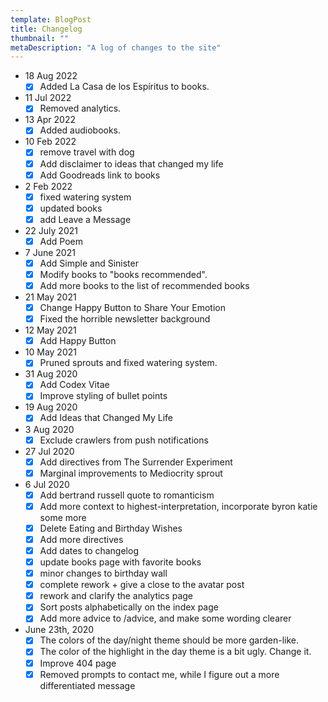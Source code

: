 ```yaml
---
template: BlogPost
title: Changelog
thumbnail: ""
metaDescription: "A log of changes to the site"
---
```



  - 18 Aug 2022
    - [x] Added La Casa de los Espíritus to <Link to="/books">books</Link>.
  - 11 Jul 2022
    - [x] Removed <Link to="/analytics">analytics.</Link>
  - 13 Apr 2022
    - [x] Added <Link to="/audiobooks">audiobooks.</Link>
  - 10 Feb 2022
    - [x] remove travel with dog
    - [x] Add disclaimer to ideas that changed my life
    - [x] Add Goodreads link to books
  - 2 Feb 2022
    - [x] fixed <Link to="/analytics">watering system</Link>
    - [x] updated books
    - [x] add <Link to="/leave-a-message">Leave a Message</Link>
  - 22 July 2021
    - [x] Add <Link to="/poem">Poem</Link>
  - 7 June 2021
    - [x] Add <Link to="/simple">Simple and Sinister</Link>
    - [x] Modify books to "books recommended".
    - [x] Add more books to the list of recommended books
  - 21 May 2021
    - [x] Change Happy Button to <Link to="/share-your-emotion">Share Your Emotion</Link>
    - [x] Fixed the horrible newsletter background
  - 12 May 2021
    - [x] Add <Link to="/happy">Happy Button</Link>
  - 10 May 2021
    - [x] Pruned sprouts and fixed <Link to="/analytics">watering system</Link>.
  - 31 Aug 2020
    - [x] Add Codex Vitae
    - [x] Improve styling of bullet points
  - 19 Aug 2020
    - [x] Add Ideas that Changed My Life
  - 3 Aug 2020
    - [x] Exclude crawlers from push notifications
  - 27 Jul 2020
    - [x] Add directives from The Surrender Experiment
    - [x] Marginal improvements to Mediocrity sprout
  - 6 Jul 2020
    - [x] Add bertrand russell quote to romanticism
    - [x] Add more context to highest-interpretation, incorporate byron katie
      some more
    - [x] Delete Eating and Birthday Wishes
    - [x] Add more directives
    - [x] Add dates to changelog
    - [x] update books page with favorite books
    - [x] minor changes to birthday wall
    - [x] complete rework + give a close to the avatar post
    - [x] rework and clarify the analytics page
    - [x] Sort posts alphabetically on the index page
    - [x] Add more advice to /advice, and make some wording clearer
  - June 23th, 2020
    - [x] The colors of the day/night theme should be more garden-like.
    - [x] The color of the highlight in the day theme is a bit ugly. Change it.
    - [x] Improve 404 page
    - [x] Removed prompts to contact me, while I figure out a more differentiated
      message
